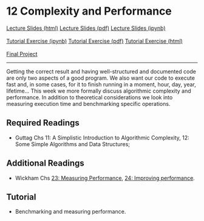 # 12 Complexity and Performance

<div id="buttons">
<a class="btn btn-primary btn-lg" role="button" href="lectures/12_week.html">Lecture Slides (html)</a>
<a class="btn btn-info btn-lg" role="button" href="https://github.com/ASDS-TCD/POP77001_Computer_Programming_2022/blob/main/lectures/12_week.pdf">Lecture Slides (pdf)</a>
<a class="btn btn-secondary btn-lg" role="button" href="https://github.com/ASDS-TCD/POP77001_Computer_Programming_2022/blob/main/lectures/12_week.ipynb">Lecture Slides (ipynb)</a>
<br>
<br>
<a class="btn btn-success btn-lg" role="button" href="https://github.com/ASDS-TCD/POP77001_Computer_Programming_2022/blob/main/tutorials/12_week.ipynb">Tutorial Exercise (ipynb)</a>
<a class="btn btn-info btn-lg" role="button" href="https://github.com/ASDS-TCD/POP77001_Computer_Programming_2022/blob/main/tutorials/12_week.pdf">Tutorial Exercise (pdf)</a>
<a class="btn btn-secondary btn-lg" role="button" href="tutorials/12_week.html">Tutorial Exercise (html)</a>
<br>
<br>
<a class="btn btn-danger btn-lg" role="button" href="https://github.com/ASDS-TCD/POP77001_Computer_Programming_2022/blob/main/assignments/final_project.ipynb">Final Project</a>
</div>
---

Getting the correct result and having well-structured and documented code are only two aspects of a good program. We also want our code to execute fast and, in some cases, for it to finish running in a moment, hour, day, year, lifetime... This week we more formally discuss algorithmic complexity and performance. In addition to theoretical considerations we look into measuring execution time and benchmarking specific operations. 

## Required Readings

- Guttag Chs 11: A Simplistic Introduction to Algorithmic Complexity, 12: Some Simple
Algorithms and Data Structures;

## Additional Readings

- Wickham Chs [23: Measuring Performance](https://adv-r.hadley.nz/perf-measure.html), [24: Improving performance](https://adv-r.hadley.nz/perf-improve.html).

## Tutorial

- Benchmarking and measuring performance.
